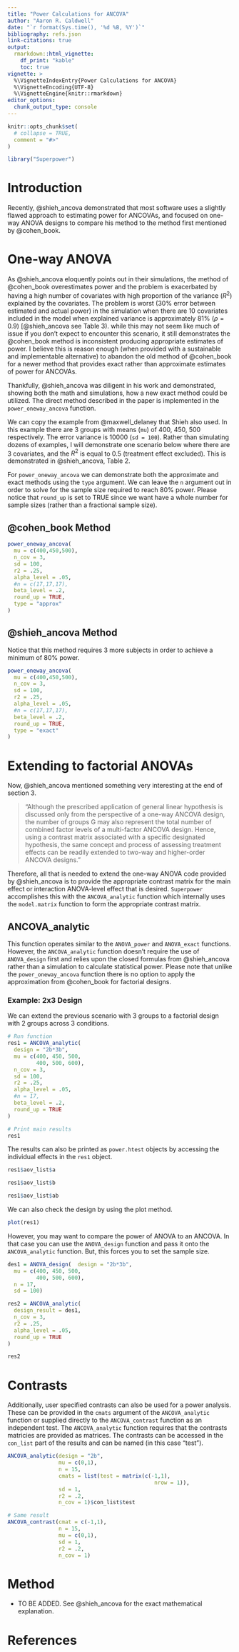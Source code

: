 ```yaml
---
title: "Power Calculations for ANCOVA"
author: "Aaron R. Caldwell"
date: "`r format(Sys.time(), '%d %B, %Y')`"
bibliography: refs.json
link-citations: true
output:
  rmarkdown::html_vignette:
    df_print: "kable"
    toc: true
vignette: >
  %\VignetteIndexEntry{Power Calculations for ANCOVA}
  %\VignetteEncoding{UTF-8}
  %\VignetteEngine{knitr::rmarkdown}
editor_options: 
  chunk_output_type: console
---
```


```r
knitr::opts_chunk$set(
  # collapse = TRUE,
  comment = "#>"
)
```

```r
library("Superpower")
```

# Introduction

Recently, @shieh_ancova demonstrated that most software uses a slightly flawed approach to estimating power for ANCOVAs, and focused on one-way ANOVA designs to compare his method to the method first mentioned by @cohen_book.

# One-way ANOVA

As @shieh_ancova eloquently points out in their simulations, the method of @cohen_book overestimates power and the problem is exacerbated by having a high number of covariates with high proportion of the variance ($R^2$) explained by the covariates. The problem is worst (30% error between estimated and actual power) in the simulation when there are 10 covariates included in the model when explained variance is approximately 81% ($\rho = 0.9$) [@shieh_ancova see Table 3). while this may not seem like much of issue if you don't expect to encounter this scenario, it still demonstrates the @cohen_book method is inconsistent producing appropriate estimates of power. I believe this is reason enough (when provided with a sustainable and implementable alternative) to abandon the old method of @cohen_book for a newer method that provides exact rather than approximate estimates of power for ANCOVAs.

Thankfully, @shieh_ancova was diligent in his work and demonstrated, showing both the math and simulations, how a new exact method could be utilized. The direct method described in the paper is implemented in the `power_oneway_ancova` function.

We can copy the example from @maxwell_delaney that Shieh also used. In this example there are 3 groups with means (`mu`) of 400, 450, 500 respectively. The error variance is 10000 (`sd = 100`). Rather than simulating dozens of examples, I will demonstrate one scenario below where there are 3 covariates, and the $R^2$ is equal to 0.5 (treatment effect excluded). This is demonstrated in @shieh_ancova,  Table 2.

For `power_oneway_ancova` we can demonstrate both the approximate and exact methods using the `type` argument. We can leave the `n` argument out in order to solve for the sample size required to reach 80% power. Please notice that `round_up` is set to TRUE since we want have a whole number for sample sizes (rather than a fractional sample size).

## @cohen_book Method

```r
power_oneway_ancova(
  mu = c(400,450,500),
  n_cov = 3,
  sd = 100,
  r2 = .25,
  alpha_level = .05,
  #n = c(17,17,17),
  beta_level = .2,
  round_up = TRUE,
  type = "approx"
)
```


## @shieh_ancova Method

Notice that this method requires 3 more subjects in order to achieve a minimum of 80% power.

```r
power_oneway_ancova(
  mu = c(400,450,500),
  n_cov = 3,
  sd = 100,
  r2 = .25,
  alpha_level = .05,
  #n = c(17,17,17),
  beta_level = .2,
  round_up = TRUE,
  type = "exact"
)
```


# Extending to factorial ANOVAs

Now, @shieh_ancova mentioned something very interesting at the end of section 3.

> "Although the prescribed application of general linear hypothesis is discussed only from the perspective of a one-way ANCOVA design, the number of groups G may also represent the total number of combined factor levels of a multi-factor ANCOVA design. Hence, using a contrast matrix associated with a specific designated hypothesis, the same concept and process of assessing treatment effects can be readily extended to two-way and higher-order ANCOVA designs." 

Therefore, all that is needed to extend the one-way ANOVA code provided by @shieh_ancova is to provide the appropriate contrast matrix for the main effect or interaction ANOVA-level effect that is desired. `Superpower` accomplishes this with the `ANCOVA_analytic` function which internally uses the `model.matrix` function to form the appropriate contrast matrix.

## ANCOVA_analytic

This function operates similar to the `ANOVA_power` and `ANOVA_exact` functions. However, the `ANCOVA_analytic` function doesn't require the use of `ANOVA_design` first and relies upon the closed formulas from @shieh_ancova rather than a simulation to calculate statistical power. Please note that unlike the `power_oneway_ancova` function there is no option to apply the approximation from @cohen_book for factorial designs.

### Example: 2x3 Design

We can extend the previous scenario with 3 groups to a factorial design with 2 groups across 3 conditions. 

```r
# Run function
res1 = ANCOVA_analytic(
  design = "2b*3b",
  mu = c(400, 450, 500,
         400, 500, 600),
  n_cov = 3,
  sd = 100,
  r2 = .25,
  alpha_level = .05,
  #n = 17,
  beta_level = .2,
  round_up = TRUE
)

# Print main results
res1

```

The results can also be printed as `power.htest` objects by accessing the individual effects in the `res1` object.

```r
res1$aov_list$a

res1$aov_list$b

res1$aov_list$ab
```

We can also check the design by using the plot method.

```r
plot(res1)
```

However, you may want to compare the power of ANOVA to an ANCOVA. In that case you can use the `ANOVA_design` function and pass it onto the `ANCOVA_analytic` function. But, this forces you to set the sample size.

```r
des1 = ANOVA_design(  design = "2b*3b",
  mu = c(400, 450, 500,
         400, 500, 600),
  n = 17,
  sd = 100)

res2 = ANCOVA_analytic(
  design_result = des1,
  n_cov = 3,
  r2 = .25,
  alpha_level = .05,
  round_up = TRUE
)

res2
```


# Contrasts

Additionally, user specified contrasts can also be used for a power analysis. These can be provided in the `cmats` argument of the `ANCOVA_analytic` function or supplied directly to the `ANCOVA_contrast` function as an independent test. The `ANCOVA_analytic` function requires that the contrasts matricies are provided as matrices. The contrasts can be accessed in the `con_list` part of the results and can be named (in this case "test").

```r

ANCOVA_analytic(design = "2b",
                mu = c(0,1),
                n = 15,
                cmats = list(test = matrix(c(-1,1),
                                              nrow = 1)),
                sd = 1,
                r2 = .2,
                n_cov = 1)$con_list$test

# Same result
ANCOVA_contrast(cmat = c(-1,1),
                n = 15,
                mu = c(0,1),
                sd = 1,
                r2 = .2,
                n_cov = 1)
```


# Method

- TO BE ADDED. See @shieh_ancova for the exact mathematical explanation.

# References
